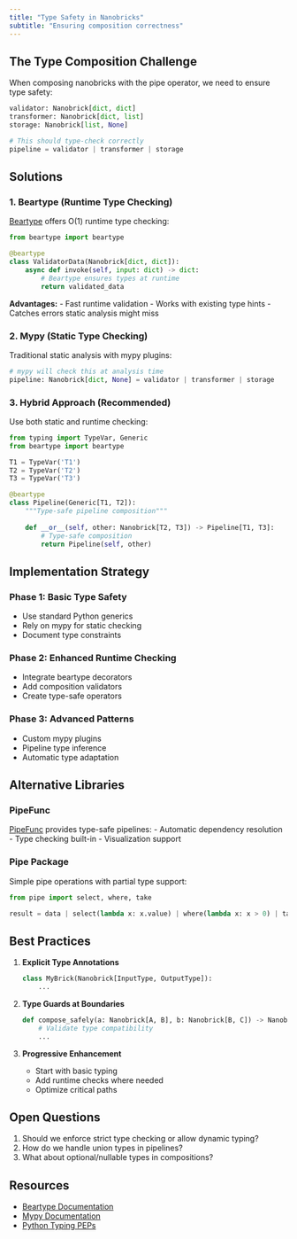 ```yaml
---
title: "Type Safety in Nanobricks"
subtitle: "Ensuring composition correctness"
---
```


## The Type Composition Challenge

When composing nanobricks with the pipe operator, we need to ensure type safety:

```python
validator: Nanobrick[dict, dict]
transformer: Nanobrick[dict, list]
storage: Nanobrick[list, None]

# This should type-check correctly
pipeline = validator | transformer | storage
```

## Solutions

### 1. Beartype (Runtime Type Checking)

[Beartype](https://github.com/beartype/beartype) offers O(1) runtime type checking:

```python
from beartype import beartype

@beartype
class ValidatorData(Nanobrick[dict, dict]):
    async def invoke(self, input: dict) -> dict:
        # Beartype ensures types at runtime
        return validated_data
```

**Advantages:**
- Fast runtime validation
- Works with existing type hints
- Catches errors static analysis might miss

### 2. Mypy (Static Type Checking)

Traditional static analysis with mypy plugins:

```python
# mypy will check this at analysis time
pipeline: Nanobrick[dict, None] = validator | transformer | storage
```

### 3. Hybrid Approach (Recommended)

Use both static and runtime checking:

```python
from typing import TypeVar, Generic
from beartype import beartype

T1 = TypeVar('T1')
T2 = TypeVar('T2')
T3 = TypeVar('T3')

@beartype
class Pipeline(Generic[T1, T2]):
    """Type-safe pipeline composition"""
    
    def __or__(self, other: Nanobrick[T2, T3]) -> Pipeline[T1, T3]:
        # Type-safe composition
        return Pipeline(self, other)
```

## Implementation Strategy

### Phase 1: Basic Type Safety
- Use standard Python generics
- Rely on mypy for static checking
- Document type constraints

### Phase 2: Enhanced Runtime Checking
- Integrate beartype decorators
- Add composition validators
- Create type-safe operators

### Phase 3: Advanced Patterns
- Custom mypy plugins
- Pipeline type inference
- Automatic type adaptation

## Alternative Libraries

### PipeFunc
[PipeFunc](https://pipefunc.readthedocs.io/) provides type-safe pipelines:
- Automatic dependency resolution
- Type checking built-in
- Visualization support

### Pipe Package
Simple pipe operations with partial type support:
```python
from pipe import select, where, take

result = data | select(lambda x: x.value) | where(lambda x: x > 0) | take(5)
```

## Best Practices

1. **Explicit Type Annotations**
   ```python
   class MyBrick(Nanobrick[InputType, OutputType]):
       ...
   ```

2. **Type Guards at Boundaries**
   ```python
   def compose_safely(a: Nanobrick[A, B], b: Nanobrick[B, C]) -> Nanobrick[A, C]:
       # Validate type compatibility
       ...
   ```

3. **Progressive Enhancement**
   - Start with basic typing
   - Add runtime checks where needed
   - Optimize critical paths

## Open Questions

1. Should we enforce strict type checking or allow dynamic typing?
2. How do we handle union types in pipelines?
3. What about optional/nullable types in compositions?

## Resources

- [Beartype Documentation](https://beartype.readthedocs.io/)
- [Mypy Documentation](https://mypy.readthedocs.io/)
- [Python Typing PEPs](https://www.python.org/dev/peps/pep-0484/)